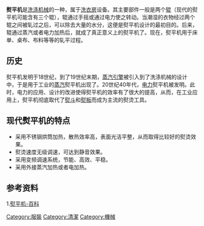 {{redirect|燙衣機}}
'''熨平机'''是[[洗涤机械|洗涤机械]]的一种，属于[[洗衣房|洗衣房]]设备。其主要部件一般是两个[[辊|辊]]（现代的熨平机可能含有三个辊），辊通过手摇或通过电力使之转动。当潮湿的衣物经过两个辊之间被轧过之后，可以除去大量的水分，这便是熨平机设计的最初目的。后来，辊通过蒸汽或者电力加热后，就成了真正意义上的熨平机了。现在，熨平机用于床单、桌布、布料等等的轧平过程。

== 历史 ==
熨平机发明于18世纪，到了19世纪末期，[[蒸汽引擎|蒸汽引擎]]被引入到了洗涤机械的设计中，于是用于工业的[[蒸汽|蒸汽]]熨平机出现了。20世纪40年代，[[电力|电力]]熨平机被发明。此时，电力的应用、设计的改进使得熨平机的效率有了很大的提高，从而，在工业应用上，熨平机彻底取代了[[熨斗|熨斗]]和[[熨板|熨板]]而成为主流的熨烫工具。

== 现代熨平机的特点 ==
*采用不锈钢烘筒加热，散热效率高，表面光洁平整，从而取得比较好的熨烫效果。
*熨烫速度无级调速，可达到静音效果。
*采用变频调速系统，节能、高效、平稳。
*采用外接蒸汽加热或者电加热。

== 参考资料 ==
1.[http://www.51xdjx.com/熨平机-百科.html 熨平机-百科]{{dead link|date=2018年3月 |bot=InternetArchiveBot |fix-attempted=yes }}

[[Category:服裝|Category:服裝]]
[[Category:清潔|Category:清潔]]
[[Category:機械|Category:機械]]